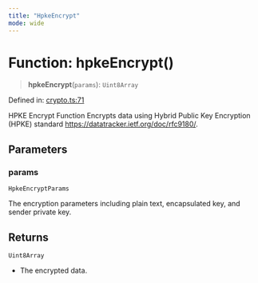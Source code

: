 ```yaml
---
title: "HpkeEncrypt"
mode: wide
---
```

  
# Function: hpkeEncrypt()

> **hpkeEncrypt**(`params`): `Uint8Array`

Defined in: [crypto.ts:71](https://github.com/tkhq/sdk/blob/main/packages/crypto/src/crypto.ts#L71)

HPKE Encrypt Function
Encrypts data using Hybrid Public Key Encryption (HPKE) standard https://datatracker.ietf.org/doc/rfc9180/.

## Parameters

### params

`HpkeEncryptParams`

The encryption parameters including plain text, encapsulated key, and sender private key.

## Returns

`Uint8Array`

- The encrypted data.
